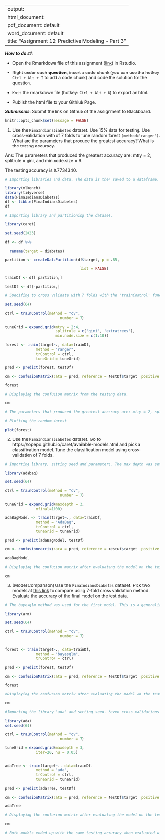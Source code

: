 
---
output: 
  html_document:
  pdf_document: default
  word_document: default
title: "Assignment 12: Predictive Modeling - Part 3"
---

***How to do it?***: 

- Open the Rmarkdown file of this assignment ([link](assignment12.Rmd)) in Rstudio. 

- Right under each **question**, insert  a code chunk (you can use the hotkey `Ctrl + Alt + I` to add a code chunk) and code the solution for the question. 

- `Knit` the rmarkdown file (hotkey: `Ctrl + Alt + K`) to export an html.  

-  Publish the html file to your Githiub Page. 

***Submission***: Submit the link on Github of the assignment to Blackboard.

```r
knitr::opts_chunk$set(message = FALSE)
```


1. Use the `PimaIndiansDiabetes` dataset. Use 15% data for testing. Use cross-validation with of 7 folds to tune random forest `(method='ranger')`.  What are the parameters that produce the greatest accuracy? What is the testing accuracy.

Ans: The parameters that produced the greatest accuracy are: mtry = 2, splitrule = gini, and min.node.size = 9.

The testing accuracy is 0.7734340.


```r
# Importing libraries and data. The data is then saved to a dataframe.

library(mlbench)
library(tidyverse)
data(PimaIndiansDiabetes)
df <- tibble(PimaIndiansDiabetes)
df
```
```r
# Importing library and partitioning the dataset.

library(caret)

set.seed(2023)

df <- df %>% 

  rename(target = diabetes)

partition <- createDataPartition(df$target, p = .85, 

                                  list = FALSE)

trainDf <- df[ partition,]

testDf <- df[-partition,]

```

```r
# Specifing to cross validate with 7 folds with the 'trainControl' function. The parameters for the number of trees, splitrule, and minimum node size were all specified and saved to the model's `tuneGrid` parameter.

set.seed(64)

ctrl = trainControl(method = "cv",
                         number = 7)

tuneGrid = expand.grid(mtry = 2:4,
                       splitrule = c('gini', 'extratrees'),
                       min.node.size = c(1:10))

forest <- train(target~., data=trainDf, 
              method = "ranger", 
              trControl = ctrl,
              tuneGrid = tuneGrid)

pred <- predict(forest, testDf)

cm <- confusionMatrix(data = pred, reference = testDf$target, positive = "pos")

forest
```

```r
# Displaying the confusion matrix from the testing data.

cm
```


```r
# The parameters that produced the greatest accuracy are: mtry = 2, splitrule = gini, and min.node.size = 9. When the parameters are set at these values the accuracy is 0.7734340

# Plotting the random forest

plot(forest)
```

2. Use the `PimaIndiansDiabetes` dataset. Go to https://topepo.github.io/caret/available-models.html and pick a classification model.  Tune the classification model using cross-validation of 7 folds. 

```r
# Importing library, setting seed and parameters. The max depth was set at a value of 3 and the number of trees was set at 1000. The AdaBag model was used.

library(adabag)

set.seed(64)

ctrl = trainControl(method = "cv",
                         number = 7)

tuneGrid = expand.grid(maxdepth = 3,
              mfinal=1000)

adaBagModel <- train(target~., data=trainDf, 
              method = "AdaBag", 
              trControl = ctrl,
              tuneGrid = tuneGrid)

pred <- predict(adaBagModel, testDf)

cm <- confusionMatrix(data = pred, reference = testDf$target, positive = "pos")

adaBagModel

```
```r
# Displaying the confusion matrix after evaluating the model on the testing data. The accuracy of this model is evaluated at 0.7739 on the test data.

cm
```

3. (Model Comparison) Use the `PimaIndiansDiabetes` dataset. Pick two models at [this link](https://topepo.github.io/caret/available-models.html) to compare using 7-fold cross validation method. Evaluate the accuracy of the final model on the test data. 

```r
# The bayesglm method was used for the first model. This is a generalized linear model for classification, and there are no parameters for this model. In the `trControl` parameter, cross validation was specified at 7. The accuracy of this model has been evaluated on the testing data at a value of 0.7739 (on the testing data).

library(arm)

set.seed(64)

ctrl = trainControl(method = "cv",
                         number = 7)


forest <- train(target~., data=trainDf, 
              method = "bayesglm", 
              trControl = ctrl)

pred <- predict(forest, testDf)

cm <- confusionMatrix(data = pred, reference = testDf$target, positive = "pos")

forest

```

```r
#Displaying the confusion matrix after evaluating the model on the testing data. The accuracy of the model is evaluated at 0.7739 from the test data.

cm
```


```r
#Importing the library 'ada' and setting seed. Seven cross validations were then set for the `trControl` parameter. The max depth, number of iterations, and learing rate were all specified in the `tuneGrid` parameter. The accuracy is displayed at the end. The accuracy is again 0.7739 despite the confusion matrix changing. This is because the sum of false negatives and false positives still equals 26.

library(ada)
set.seed(64)

ctrl = trainControl(method = "cv",
                         number = 7)

tuneGrid = expand.grid(maxdepth = 3,
              iter=20, nu = 0.05)


adaTree <- train(target~., data=trainDf, 
              method = "ada", 
              trControl = ctrl,
              tuneGrid = tuneGrid)

pred <- predict(adaTree, testDf)

cm <- confusionMatrix(data = pred, reference = testDf$target, positive = "pos")

adaTree

```
```r
# Displaying the confusion matrix after evaluating the model on the test data.

cm
```


```r
# Both models ended up with the same testing accuracy when evaluated with the test data. It is not which model is better; however the first had a slightly higher value for Kappa. This could be due to choosing two methods that are similar and then comparing them.
```

